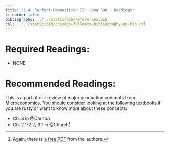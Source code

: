 ```yaml
---
title: "1.4. Perfect Competition II: Long Run - Readings"
citeproc: false
bibliography: ../../static/bib/references.bib
csl: ../../static/bib/chicago-fullnote-bibliography-no-bib.csl
---
```



# Required Readings:

- NONE

# Recommended Readings:

This is a part of our review of major production concepts from Microeconomics. You should consider looking at the following textbooks if you are rusty or want to know more about these concepts:   

- <i class="fas fas fa-book"></i> Ch. 3 in @Carlton
- <i class="fas fas fa-book"></i> Ch. 2.1-2.2, 3.1 in @Church^[Again, there is [a free PDF](https://works.bepress.com/jeffrey_church/23/) from the authors.]